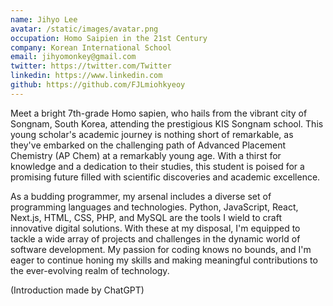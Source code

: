 ```yaml
---
name: Jihyo Lee
avatar: /static/images/avatar.png
occupation: Homo Saipien in the 21st Century
company: Korean International School
email: jihyomonkey@gmail.com
twitter: https://twitter.com/Twitter
linkedin: https://www.linkedin.com
github: https://github.com/FJLmiohkyeoy
---
```



Meet a bright 7th-grade Homo sapien, who hails from the vibrant city of Songnam, South Korea, attending the prestigious KIS Songnam school. This young scholar's academic journey is nothing short of remarkable, as they've embarked on the challenging path of Advanced Placement Chemistry (AP Chem) at a remarkably young age. With a thirst for knowledge and a dedication to their studies, this student is poised for a promising future filled with scientific discoveries and academic excellence. 

As a budding programmer, my arsenal includes a diverse set of programming languages and technologies. Python, JavaScript, React, Next.js, HTML, CSS, PHP, and MySQL are the tools I wield to craft innovative digital solutions. With these at my disposal, I'm equipped to tackle a wide array of projects and challenges in the dynamic world of software development. My passion for coding knows no bounds, and I'm eager to continue honing my skills and making meaningful contributions to the ever-evolving realm of technology.

(Introduction made by ChatGPT)
